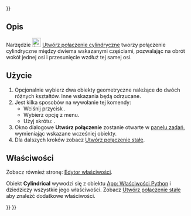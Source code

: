 <languages/>
{{UnfinishedDocu{{#translation:}}}}

{{Docnav/pl
|[[Assembly_CreateJointRevolute/pl|Utwórz połączenie obrotowe]]
|[[Assembly_CreateJointSlider/pl|Utwórz połączenie przesuwne]]
|[[Assembly_Workbench/pl|środowisko pracy Złożenie]]
|IconL=Assembly_CreateJointRevolute.svg
|IconR=Assembly_CreateJointSlider.svg
|IconC=Workbench_Assembly.svg
}}

<div class="mw-translate-fuzzy">
{{GuiCommand/pl
|Name=Assembly CreateJointCylindrical
|Name/pl=Złożenie Utwórz połączenie cylindryczne
|MenuLocation=Złożenie → Utwórz połączenie cylindryczne
|Workbenches=[[Assembly_Workbench/pl|Złożenie]]
|Shortcut={{KEY|C}}
|Version=1.0
|SeeAlso=
}}
</div>

<span id="Description"></span>
==Opis==

<div class="mw-translate-fuzzy">
Narzędzie [[Image:Assembly_CreateJointCylindrical.svg|24px]] [[Assembly_CreateJointCylindrical/pl|Utwórz połączenie cylindryczne]] tworzy połączenie cylindryczne między dwiema wskazanymi częściami, pozwalając na obrót wokół jednej osi i przesunięcie wzdłuż tej samej osi.
</div>

<span id="Usage"></span>
==Użycie==

<div class="mw-translate-fuzzy">
# Opcjonalnie wybierz dwa obiekty geometryczne należące do dwóch różnych kształtów. Inne wskazania będą odrzucane.
# Jest kilka sposobów na wywołanie tej komendy:
#* Wciśnij przycisk {{Button|[[Image:Assembly_CreateJointCylindrical.svg|16px]] [[Assembly_CreateJointCylindrical/pl|Utwórz połączenie cylindryczne]]}}.
#* Wybierz opcję {{MenuCommand|Złożenie → [[Image:Assembly_CreateJointCylindrical.svg|16px]] Utwórz połączenie cylindryczne}} z menu.
#* Użyj skrótu: {{KEY|C}}.
# Okno dialogowe '''Utwórz połączenie''' zostanie otwarte w  [[Task_panel/pl|panelu zadań]], wymieniając wskazane wcześniej obiekty.
# Dla dalszych kroków zobacz [[Assembly_CreateJointFixed/pl#Użycie|Utwórz połączenie stałe]].
</div>

<span id="Properties"></span>
==Właściwości==

Zobacz również stronę: [[Property_editor/pl|Edytor właściwości]].

Obiekt '''Cylindrical''' wywodzi się z obiektu [[App_FeaturePython/pl|App: Właściwości Python]] i dziedziczy wszystkie jego właściwości. Zobacz [[Assembly_CreateJointFixed/pl#Właściwości|Utwórz połączenie stałe]] aby znaleźć dodatkowe właściwości.


{{Docnav/pl
|[[Assembly_CreateJointRevolute/pl|Utwórz połączenie obrotowe]]
|[[Assembly_CreateJointSlider/pl|Utwórz połączenie przesuwne]]
|[[Assembly_Workbench/pl|środowisko pracy Złożenie]]
|IconL=Assembly_CreateJointRevolute.svg
|IconR=Assembly_CreateJointSlider.svg
|IconC=Workbench_Assembly.svg
}}

{{Assembly_Tools_navi{{#translation:}}}}
{{Userdocnavi{{#translation:}}}}